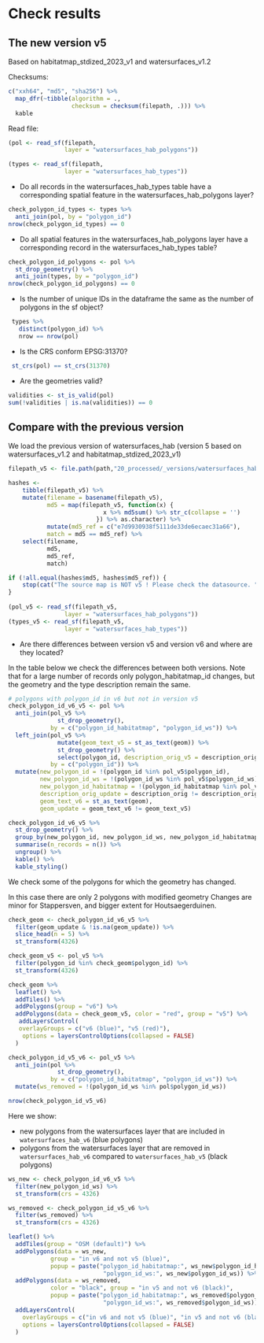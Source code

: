 # Check results

## The new version v5

Based on habitatmap_stdized_2023_v1 and watersurfaces_v1.2

Checksums:

```r
c("xxh64", "md5", "sha256") %>% 
  map_dfr(~tibble(algorithm = ., 
                  checksum = checksum(filepath, .))) %>% 
  kable
```

Read file:

```r
(pol <- read_sf(filepath, 
                layer = "watersurfaces_hab_polygons"))
```

```r
(types <- read_sf(filepath, 
                layer = "watersurfaces_hab_types"))
```


- Do all records in the watersurfaces_hab_types table have a corresponding spatial feature in the watersurfaces_hab_polygons layer?

```r
check_polygon_id_types <- types %>%
  anti_join(pol, by = "polygon_id")
nrow(check_polygon_id_types) == 0
```

- Do all spatial features in the watersurfaces_hab_polygons layer have a corresponding record in the watersurfaces_hab_types table?

```r
check_polygon_id_polygons <- pol %>%
  st_drop_geometry() %>%
  anti_join(types, by = "polygon_id")
nrow(check_polygon_id_polygons) == 0
```

- Is the number of unique IDs in the dataframe the same as the number of polygons in the sf object? 
  
```r
 types %>%  
   distinct(polygon_id) %>%  
   nrow == nrow(pol) 
``` 

- Is the CRS conform EPSG:31370?

```r
 st_crs(pol) == st_crs(31370) 
```

- Are the geometries valid?

```r
validities <- st_is_valid(pol)
sum(!validities | is.na(validities)) == 0
```

## Compare with the previous version 

We load the previous version of watersurfaces_hab (version 5 based on watersurfaces_v1.2 and habitatmap_stdized_2023_v1)

```r

filepath_v5 <- file.path(path,"20_processed/_versions/watersurfaces_hab/watersurfaces_hab_v5/watersurfaces_hab.gpkg")

hashes <-
    tibble(filepath_v5) %>%
    mutate(filename = basename(filepath_v5),
           md5 = map(filepath_v5, function(x) {
                           x %>% md5sum() %>% str_c(collapse = '')
                         }) %>% as.character) %>% 
           mutate(md5_ref = c("e7d9930938f5111de33de6ecaec31a66"),
           match = md5 == md5_ref) %>%
    select(filename,
           md5,
           md5_ref,
           match)

if (!all.equal(hashes$md5, hashes$md5_ref)) {
    stop(cat("The source map is NOT v5 ! Please check the datasource. "))
}
  
(pol_v5 <- read_sf(filepath_v5, 
                layer = "watersurfaces_hab_polygons"))
(types_v5 <- read_sf(filepath_v5, 
                layer = "watersurfaces_hab_types"))
```

- Are there differences between version v5 and version v6 and where are they located?

In the table below we check the differences between both versions.
Note that for a large number of records only polygon_habitatmap_id changes, but the geometry and the type description remain the same.

```r
# polygons with polygon_id in v6 but not in version v5
check_polygon_id_v6_v5 <- pol %>%
  anti_join(pol_v5 %>%
              st_drop_geometry(), 
            by = c("polygon_id_habitatmap", "polygon_id_ws")) %>%
  left_join(pol_v5 %>%
              mutate(geom_text_v5 = st_as_text(geom)) %>%
              st_drop_geometry() %>%
              select(polygon_id, description_orig_v5 = description_orig, geom_text_v5), 
            by = c("polygon_id")) %>%
  mutate(new_polygon_id = !(polygon_id %in% pol_v5$polygon_id),
         new_polygon_id_ws = !(polygon_id_ws %in% pol_v5$polygon_id_ws),
         new_polygon_id_habitatmap = !(polygon_id_habitatmap %in% pol_v5$polygon_id_habitatmap),
         description_orig_update = description_orig != description_orig_v5,
         geom_text_v6 = st_as_text(geom),  
         geom_update = geom_text_v6 != geom_text_v5)

check_polygon_id_v6_v5 %>%
  st_drop_geometry() %>%
  group_by(new_polygon_id, new_polygon_id_ws, new_polygon_id_habitatmap, geom_update, description_orig_update) %>%
  summarise(n_records = n()) %>%
  ungroup() %>%
  kable() %>%
  kable_styling()

```

We check some of the polygons for which the geometry has changed. 

In this case there are only 2 polygons with modified geometry
Changes are minor for Stappersven, and bigger extent for Houtsaegerduinen.

```r
check_geom <- check_polygon_id_v6_v5 %>%
  filter(geom_update & !is.na(geom_update)) %>%
  slice_head(n = 5) %>%
  st_transform(4326)

check_geom_v5 <- pol_v5 %>%
  filter(polygon_id %in% check_geom$polygon_id) %>%
  st_transform(4326)

check_geom %>%
  leaflet() %>%
  addTiles() %>%
  addPolygons(group = "v6") %>%
  addPolygons(data = check_geom_v5, color = "red", group = "v5") %>%
   addLayersControl(
   overlayGroups = c("v6 (blue)", "v5 (red)"),
    options = layersControlOptions(collapsed = FALSE)
  )
```




```r
check_polygon_id_v5_v6 <- pol_v5 %>%
  anti_join(pol %>%
              st_drop_geometry(), 
            by = c("polygon_id_habitatmap", "polygon_id_ws")) %>%
  mutate(ws_removed = !(polygon_id_ws %in% pol$polygon_id_ws))

nrow(check_polygon_id_v5_v6) 
```

Here we show:

+ new polygons from the watersurfaces layer that are included in `watersurfaces_hab_v6` (blue polygons)
+ polygons from the watersurfaces layer that are removed in `watersurfaces_hab_v6` compared to `watersurfaces_hab_v5` (black polygons)


```r

ws_new <- check_polygon_id_v6_v5 %>%
  filter(new_polygon_id_ws) %>%
  st_transform(crs = 4326)

ws_removed <- check_polygon_id_v5_v6 %>%
  filter(ws_removed) %>%
  st_transform(crs = 4326)

leaflet() %>%
  addTiles(group = "OSM (default)") %>%
  addPolygons(data = ws_new, 
            group = "in v6 and not v5 (blue)",
            popup = paste("polygon_id_habitatmap:", ws_new$polygon_id_habitatmap, "<br>",
                           "polygon_id_ws:", ws_new$polygon_id_ws)) %>%
  addPolygons(data = ws_removed, 
            color = "black", group = "in v5 and not v6 (black)",
            popup = paste("polygon_id_habitatmap:", ws_removed$polygon_id_habitatmap, "<br>",
                           "polygon_id_ws:", ws_removed$polygon_id_ws)) %>% 
  addLayersControl(
    overlayGroups = c("in v6 and not v5 (blue)", "in v5 and not v6 (black)"),
    options = layersControlOptions(collapsed = FALSE)
  )
```

